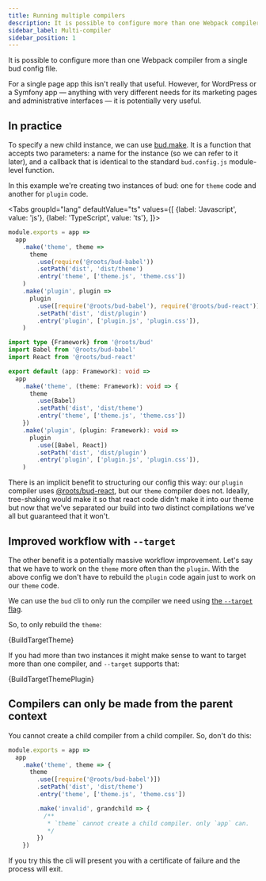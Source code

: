 ```yaml
---
title: Running multiple compilers
description: It is possible to configure more than one Webpack compiler from a single bud config.
sidebar_label: Multi-compiler
sidebar_position: 1
---
```




It is possible to configure more than one Webpack compiler from a single bud config file.

For a single page app this isn't really that useful. However, for WordPress or a Symfony app &mdash; anything with very different 
needs for its marketing pages and administrative interfaces &mdash; it is potentially very useful.

## In practice

To specify a new child instance, we can use [bud.make](/docs/bud.make). It is a function that accepts two parameters: a name for the instance 
(so we can refer to it later), and a callback that is identical to the standard `bud.config.js` module-level function.

In this example we're creating two instances of bud: one for `theme` code and another for `plugin` code.

<Tabs
  groupId="lang"
  defaultValue="ts"
  values={[
    {label: 'Javascript', value: 'js'},
    {label: 'TypeScript', value: 'ts'},
  ]}>
  <TabItem value="js">

```js title='bud.config.js'
module.exports = app =>
  app
    .make('theme', theme => 
      theme
        .use(require('@roots/bud-babel'))
        .setPath('dist', 'dist/theme')
        .entry('theme', ['theme.js', 'theme.css'])
    )
    .make('plugin', plugin =>
      plugin
        .use([require('@roots/bud-babel'), require('@roots/bud-react')])
        .setPath('dist', 'dist/plugin')
        .entry('plugin', ['plugin.js', 'plugin.css']),
    )
```

  </TabItem>
  <TabItem value="ts">

```ts title='bud.config.ts'
import type {Framework} from '@roots/bud'
import Babel from '@roots/bud-babel'
import React from '@roots/bud-react'

export default (app: Framework): void =>
  app
    .make('theme', (theme: Framework): void => {
      theme
        .use(Babel)
        .setPath('dist', 'dist/theme')
        .entry('theme', ['theme.js', 'theme.css'])
    })
    .make('plugin', (plugin: Framework): void =>
      plugin
        .use([Babel, React])
        .setPath('dist', 'dist/plugin')
        .entry('plugin', ['plugin.js', 'plugin.css']),
    )
```

  </TabItem>
</Tabs>

There is an implicit benefit to structuring our config this way: our `plugin` compiler uses [@roots/bud-react](/extensions/bud-react), 
but our `theme` compiler does not. Ideally, tree-shaking would make it so that react code didn't make it into our theme but now that we've separated our
build into two distinct compilations we've all but guaranteed that it won't.

## Improved workflow with `--target`

The other benefit is a potentially massive workflow improvement. Let's say that we have to work on the `theme` more often than the `plugin`. 
With the above config we don't have to rebuild the `plugin` code again just to work on our `theme` code. 

We can use the `bud` cli to only run the compiler we need using [the `--target` flag](/guides/bud-cli/bud-build#--target).

So, to only rebuild the `theme`:

<CodeBlock title="$ yarn bud build --target theme">
  {BuildTargetTheme}
</CodeBlock>

If you had more than two instances it might make sense to want to target more than one compiler, and `--target` supports that:

<CodeBlock title="$ yarn bud build --target theme --target plugin">
  {BuildTargetThemePlugin}
</CodeBlock>

## Compilers can only be made from the parent context

You cannot create a child compiler from a child compiler. So, don't do this:

```js {9-13}
module.exports = app =>
  app
    .make('theme', theme => {
      theme
        .use([require('@roots/bud-babel')])
        .setPath('dist', 'dist/theme')
        .entry('theme', ['theme.js', 'theme.css'])

        .make('invalid', grandchild => {
          /**
           * `theme` cannot create a child compiler. only `app` can.
           */
        })
    })
```

If you try this the cli will present you with a certificate of failure and the process will exit.
